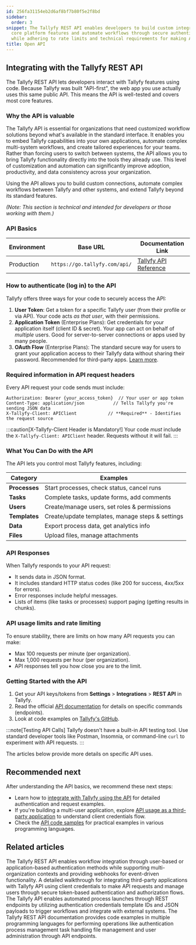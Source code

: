 ```yaml
---
id: 256fa31154eb2d6af8bf7b80f5e2f8bd
sidebar:
  order: 3
snippet: The Tallyfy REST API enables developers to build custom integrations access
  core platform features and automate workflows through secure authentication methods
  while adhering to rate limits and technical requirements for making API requests.
title: Open API
---
```


## Integrating with the Tallyfy REST API

The Tallyfy REST API lets developers interact with Tallyfy features using code. Because Tallyfy was built "API-first", the web app you use actually uses this same public API. This means the API is well-tested and covers most core features.

### Why the API is valuable

The Tallyfy API is essential for organizations that need customized workflow solutions beyond what's available in the standard interface. It enables you to embed Tallyfy capabilities into your own applications, automate complex multi-system workflows, and create tailored experiences for your teams. Rather than forcing users to switch between systems, the API allows you to bring Tallyfy functionality directly into the tools they already use. This level of customization and automation can significantly improve adoption, productivity, and data consistency across your organization.

Using the API allows you to build custom connections, automate complex workflows between Tallyfy and other systems, and extend Tallyfy beyond its standard features.

*(Note: This section is technical and intended for developers or those working with them.)*

### API Basics

| Environment | Base URL                  | Documentation Link                     |
|-------------|---------------------------|----------------------------------------|
| Production  | `https://go.tallyfy.com/api/` | [Tallyfy API Reference](https://go.tallyfy.com/api/) |

### How to authenticate (log in) to the API

Tallyfy offers three ways for your code to securely access the API:

1. **User Token**: Get a token for a specific Tallyfy user (from their profile or via API). Your code acts *as that user*, with their permissions.
2. **Application Token** (Enterprise Plans): Get credentials for your application itself (client ID & secret). Your app can act on behalf of *multiple* users. Good for server-to-server connections or apps used by many people.
3. **OAuth Flow** (Enterprise Plans): The standard secure way for users to grant your application access to their Tallyfy data without sharing their password. Recommended for third-party apps. [Learn more](/products/pro/integrations/open-api/oauth-authorization-flow/).

### Required information in API request headers

Every API request your code sends must include:

```
Authorization: Bearer {your_access_token}  // Your user or app token
Content-Type: application/json           // Tells Tallyfy you're sending JSON data
X-Tallyfy-Client: APIClient            // **Required** - Identifies the request source
```

:::caution[X-Tallyfy-Client Header is Mandatory!]
Your code *must* include the `X-Tallyfy-Client: APIClient` header. Requests without it will fail.
:::

### What You Can Do with the API

The API lets you control most Tallyfy features, including:

| Category              | Examples                                                |
|-----------------------|---------------------------------------------------------|
| **Processes**         | Start processes, check status, cancel runs              |
| **Tasks**             | Complete tasks, update forms, add comments              |
| **Users**             | Create/manage users, set roles & permissions            |
| **Templates**         | Create/update templates, manage steps & settings        |
| **Data**              | Export process data, get analytics info                 |
| **Files**             | Upload files, manage attachments                        |

### API Responses

When Tallyfy responds to your API request:
- It sends data in JSON format.
- It includes standard HTTP status codes (like 200 for success, 4xx/5xx for errors).
- Error responses include helpful messages.
- Lists of items (like tasks or processes) support paging (getting results in chunks).

### API usage limits and rate limiting

To ensure stability, there are limits on how many API requests you can make:

- Max 100 requests per minute (per organization).
- Max 1,000 requests per hour (per organization).
- API responses tell you how close you are to the limit.

### Getting Started with the API

1. Get your API keys/tokens from **Settings** > **Integrations** > **REST API** in Tallyfy.
2. Read the official [API documentation](https://go.tallyfy.com/api/) for details on specific commands (endpoints).
3. Look at code examples on [Tallyfy's GitHub](https://github.com/tallyfy/api-support/).

:::note[Testing API Calls]
Tallyfy doesn't have a built-in API testing tool. Use standard developer tools like Postman, Insomnia, or command-line `curl` to experiment with API requests.
:::

The articles below provide more details on specific API uses.


<PageTree />

## Recommended next

After understanding the API basics, we recommend these next steps:

- Learn how to [integrate with Tallyfy using the API](/products/pro/integrations/open-api/how-to-integrate-with-tallyfy-using-api/) for detailed authentication and request examples.
- If you're building a multi-user application, explore [API usage as a third-party application](/products/pro/integrations/open-api/access-api-as-a-third-party-application-instead-of-a-user/) to understand client credentials flow.
- Check the [API code samples](/products/pro/integrations/open-api/code-samples/) for practical examples in various programming languages.


## Related articles
<CardGrid>
<LinkTitleCard header="<b>Open Api > Integrate with Tallyfy using the API</b>" href="/products/pro/integrations/open-api/how-to-integrate-with-tallyfy-using-api/" > The Tallyfy REST API enables workflow integration through user-based or application-based authentication methods while supporting multi-organization contexts and providing webhooks for event-driven functionality. </LinkTitleCard>
<LinkTitleCard header="<b>Open Api > API usage as a third-party application instead of a user</b>" href="/products/pro/integrations/open-api/access-api-as-a-third-party-application-instead-of-a-user/" > A detailed walkthrough for integrating third-party applications with Tallyfy API using client credentials to make API requests and manage users through secure token-based authentication and authorization flows. </LinkTitleCard>
<LinkTitleCard header="<b>Triggers > Launch via API</b>" href="/products/pro/launching/triggers/via-api/" > The Tallyfy API enables automated process launches through REST endpoints by utilizing authentication credentials template IDs and JSON payloads to trigger workflows and integrate with external systems. </LinkTitleCard>
<LinkTitleCard header="<b>Open Api > API code samples</b>" href="/products/pro/integrations/open-api/code-samples/" > The Tallyfy REST API documentation provides code examples in multiple programming languages for performing operations like authentication process management task handling file management and user administration through API endpoints. </LinkTitleCard>
</CardGrid>